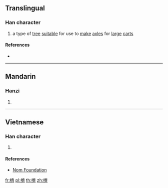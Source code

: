 ==Translingual==

===Han character===
{{Han char|rn=75|rad=木|as=14|sn=18|four=40923|canj=DYX|ids=⿰木齊}}

# a type of [[tree]] [[suitable]] for use to [[make]] [[axle]]s for [[large]] [[cart]]s

====References====
* {{Han ref|kx=0559.140|dkj=15759|dj=0948.290|hdz=21310.030|uh=6AC5|ud=27333|bh=EFDD|bd=61405}}

----

==Mandarin==

===Hanzi===
{{cmn-hanzi|pin=[[jī]] ([[ji1]])|wg=chi<sup>1</sup>}}

# {{defn|lang=cmn|sort=木14}}

----

==Vietnamese==

===Han character===
{{vi-readings|rs=木14| hanviet = tầy}}

# {{defn|lang=vi|sort=木14}}

====References====
*[http://nomfoundation.org/common/nom_details.php?codepoint=6ac5 Nom Foundation]

[[fr:櫅]]
[[pl:櫅]]
[[th:櫅]]
[[zh:櫅]]